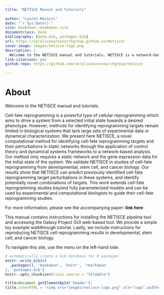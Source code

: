 ```yaml
--- 
title: "NETISCE Manual and Tutorials"
  
author: "Lauren Marazzi"
date: "`r Sys.Date()`"
site: bookdown::bookdown_site
documentclass: book
bibliography: [book.bib, packages.bib]
url: https://veraliconaresearchgroup.github.io/Netisce/
cover-image: images/netisce-logo.png
description: |
  Welcome to the NETISCE manual and tutorials. NETISCE is a network-based approach for cellular reprogramming. This manual contains directions for intial setup, as well as tutorials for reproducing NETISCE cell reprogramming results in developmental, stem cell, and cancer biology.
link-citations: yes
github-repo: https://github.com/veraliconaresearchgroup/netisce

---
```





# About

Welcome to the NETISCE manual and tutorials.

Cell-fate reprogramming is a powerful type of cellular reprogramming which aims to drive a system from a selected initial state towards a desired phenotype. However, methods for identifying reprogramming targets remain limited in biological systems that lack large sets of experimental data or dynamical characterization. We present here NETISCE, a novel computational method for identifying cell-fate reprogramming targets and their perturbations in static networks through the   application of control theory and dynamical systems frameworks to a network-based analysis. Our method only requires a static network and the gene expression data for the initial state of the system. We validate NETISCE in studies of cell-fate reprogramming from developmental, stem cell, and cancer biology. Our results show that NETISCE can predict previously identified cell-fate reprogramming target perturbations in these systems, and identify potentially novel combinations of targets. This work extends cell-fate reprogramming studies beyond fully parameterized models and can be used by experimental and computational biologists to guide their cell-fate reprogramming studies. 

For more information, please see the accompanying paper: **link here**

This manual contains instructions for installing the NETISCE pipeline tool and accessing the Galaxy Project GUI web-based tool. We provide a simple toy example walkthrough tutorial. Lastly, we include instructions for reproducing NETISCE cell reprogramming results in developmental, stem cell, and cancer biology.


To navigate this site, use the menu on the left-hand side. 



```r
# automatically create a bib database for R packages
knitr::write_bib(c(
  .packages(), 'bookdown', 'knitr', 'rmarkdown'
), 'packages.bib')
knitr::opts_chunk$set(class.source = "foldable")
```

```js
title=document.getElementById('header');
title.innerHTML = '<img src="images/netisce-logo.png" alt="logo",width="90",height="20">' + title.innerHTML
```

